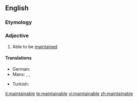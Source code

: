 ==English==

===Etymology===
{{suffix|maintain|able}}

===Adjective===
{{en-adj}}

# {{chiefly|in combination}} Able to be [[maintain]]ed

====Translations====
{{trans-top}}
* German: {{t-|de|wartbar}}
* Manx: {{t-|gv|so-pholldey}}, {{t-|gv|so-hassoo}}, {{t-|gv|so-veaghee}}
{{trans-mid}}
* Turkish: {{t-|tr|bakılabilir}}
{{trans-bottom}}

[[it:maintainable]]
[[te:maintainable]]
[[vi:maintainable]]
[[zh:maintainable]]